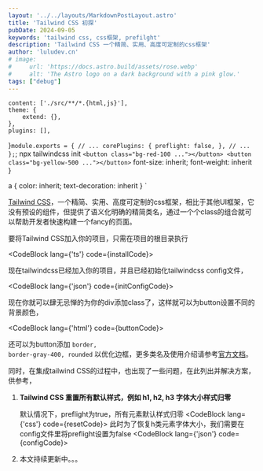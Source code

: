 ```yaml
---
layout: '../../layouts/MarkdownPostLayout.astro'
title: 'Tailwind CSS 初探'
pubDate: 2024-09-05
keywords: 'tailwind css, css框架, prefilght'
description: 'Tailwind CSS 一个精简、实用、高度可定制的css框架'
author: 'luludev.cn'
# image:
#     url: 'https://docs.astro.build/assets/rose.webp'
#     alt: 'The Astro logo on a dark background with a pink glow.'
tags: ["debug"]
---
```


	content: ['./src/**/*.{html,js}'],
	theme: {
		extend: {},
	},
	plugins: [],
}`
module.exports = {
    // ...
    corePlugins: {
        preflight: false,
    },
     // ...
};
`; 
npx tailwindcss init
`
<button class="bg-red-100 ..."></button>
<button class="bg-yellow-500 ..."></button>
`
    font-size: inherit;
    font-weight: inherit
}

a {
    color: inherit;
    text-decoration: inherit
}
`


<a className='text-orange-300' href='https://www.tailwindcss.cn/' target='_blank'>Tailwind CSS</a>，一个精简、实用、高度可定制的css框架，相比于其他UI框架，它没有预设的组件，但提供了语义化明确的精简类名，通过一个个class的组合就可以帮助开发者快速构建一个fancy的页面。

要将Tailwind CSS加入你的项目，只需在项目的根目录执行

<CodeBlock lang={'ts'} code={installCode}></CodeBlock>

现在tailwindcss已经加入你的项目，并且已经初始化tailwindcss config文件，

<CodeBlock lang={'json'} code={initConfigCode}></CodeBlock>

现在你就可以肆无忌惮的为你的div添加class了，这样就可以为button设置不同的背景颜色，

<CodeBlock lang={'html'} code={buttonCode}></CodeBlock>

还可以为button添加 <code className='bg-gray-200 px-2 py-1 rounded bg-opacity-85 text-gray-700 italic'>border, border-gray-400, rounded</code> 以优化边框，更多类名及使用介绍请参考<a className='text-orange-300' href='https://www.tailwindcss.cn/docs/installation' target='_blank'>官方文档</a>。

同时，在集成tailwind CSS的过程中，也出现了一些问题，在此列出并解决方案，供参考，

1. **Tailwind CSS 重置所有默认样式，例如 h1, h2, h3 字体大小样式归零**

    默认情况下，preflight为true，所有元素默认样式归零
    <CodeBlock lang={'css'} code={resetCode}></CodeBlock>
    此时为了恢复h类元素字体大小，我们需要在config文件里将preflight设置为false
    <CodeBlock lang={'json'} code={configCode}></CodeBlock>

2. 本文持续更新中。。。
